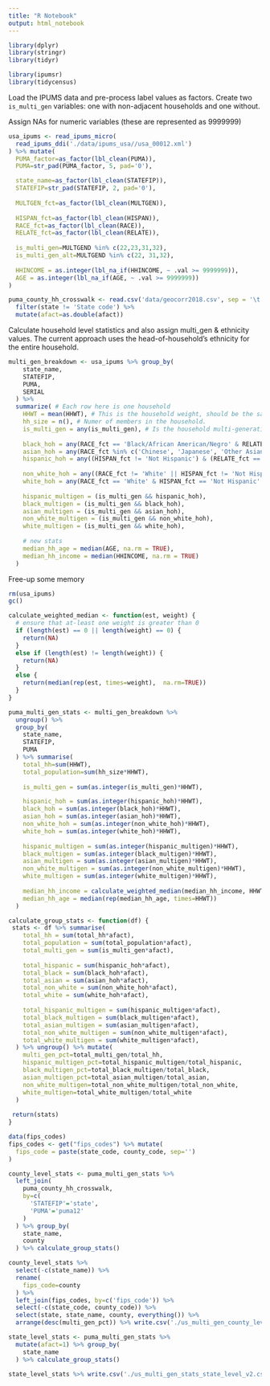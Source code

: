 ```yaml
---
title: "R Notebook"
output: html_notebook
---
```

 

```r
library(dplyr)
library(stringr)
library(tidyr)

library(ipumsr)
library(tidycensus)
```

Load the IPUMS data and pre-process label values as factors. Create two `is_multi_gen` variables: one with non-adjacent households and one without.

Assign NAs for numeric variables (these are represented as 9999999)

```r
usa_ipums <- read_ipums_micro(
  read_ipums_ddi('./data/ipums_usa//usa_00012.xml')
) %>% mutate(
  PUMA_factor=as_factor(lbl_clean(PUMA)),
  PUMA=str_pad(PUMA_factor, 5, pad='0'),

  state_name=as_factor(lbl_clean(STATEFIP)),
  STATEFIP=str_pad(STATEFIP, 2, pad='0'),
  
  MULTGEN_fct=as_factor(lbl_clean(MULTGEN)),
  
  HISPAN_fct=as_factor(lbl_clean(HISPAN)),
  RACE_fct=as_factor(lbl_clean(RACE)),
  RELATE_fct=as_factor(lbl_clean(RELATE)),
  
  is_multi_gen=MULTGEND %in% c(22,23,31,32),
  is_multi_gen_alt=MULTGEND %in% c(22, 31,32),
  
  HHINCOME = as.integer(lbl_na_if(HHINCOME, ~ .val >= 9999999)),
  AGE = as.integer(lbl_na_if(AGE, ~ .val >= 9999999))
)
```

```r
puma_county_hh_crosswalk <- read.csv('data/geocorr2018.csv', sep = '\t')  %>%
  filter(state != 'State code') %>%
  mutate(afact=as.double(afact))
```

Calculate household level statistics and also assign multi_gen & ethnicity values. The current approach uses the head-of-household's ethnicity for the entire household.

```r
multi_gen_breakdown <- usa_ipums %>% group_by(
    state_name,
    STATEFIP,
    PUMA,
    SERIAL
  ) %>%
  summarize( # Each row here is one household
    HHWT = mean(HHWT), # This is the household weight, should be the same for the entire household.
    hh_size = n(), # Numer of members in the household.
    is_multi_gen = any(is_multi_gen), # Is the household multi-generational? This value is assigned earlier and should be identical for the entire household.
    
    black_hoh = any(RACE_fct == 'Black/African American/Negro' & RELATE_fct == 'Head/Householder'), # The head of household is black.
    asian_hoh = any(RACE_fct %in% c('Chinese', 'Japanese', 'Other Asian or Pacific Islander') & RELATE_fct == 'Head/Householder'),
    hispanic_hoh = any((HISPAN_fct != 'Not Hispanic') & (RELATE_fct == 'Head/Householder') & !black_hoh & !asian_hoh), # Exclude black & asian hispanic households from the "hispanic" category.
    
    non_white_hoh = any((RACE_fct != 'White' || HISPAN_fct != 'Not Hispanic') & RELATE_fct == 'Head/Householder'),
    white_hoh = any(RACE_fct == 'White' & HISPAN_fct == 'Not Hispanic' & RELATE_fct == 'Head/Householder'),
    
    hispanic_multigen = (is_multi_gen && hispanic_hoh),
    black_multigen = (is_multi_gen && black_hoh),
    asian_multigen = (is_multi_gen && asian_hoh),
    non_white_multigen = (is_multi_gen && non_white_hoh),
    white_multigen = (is_multi_gen && white_hoh),
    
    # new stats
    median_hh_age = median(AGE, na.rm = TRUE),
    median_hh_income = median(HHINCOME, na.rm = TRUE)
  )
```

Free-up some memory

```r
rm(usa_ipums)
gc()
```

```r
calculate_weighted_median <- function(est, weight) {
  # ensure that at-least one weight is greater than 0
  if (length(est) == 0 || length(weight) == 0) {
    return(NA)
  }
  else if (length(est) != length(weight)) { 
    return(NA) 
  }
  else {
    return(median(rep(est, times=weight),  na.rm=TRUE))
  }
}
```


```r
puma_multi_gen_stats <- multi_gen_breakdown %>%
  ungroup() %>%
  group_by(
    state_name,
    STATEFIP,
    PUMA
  ) %>% summarise(
    total_hh=sum(HHWT),
    total_population=sum(hh_size*HHWT),
    
    is_multi_gen = sum(as.integer(is_multi_gen)*HHWT),

    hispanic_hoh = sum(as.integer(hispanic_hoh)*HHWT),
    black_hoh = sum(as.integer(black_hoh)*HHWT),
    asian_hoh = sum(as.integer(asian_hoh)*HHWT),
    non_white_hoh = sum(as.integer(non_white_hoh)*HHWT),
    white_hoh = sum(as.integer(white_hoh)*HHWT),
    
    hispanic_multigen = sum(as.integer(hispanic_multigen)*HHWT),
    black_multigen = sum(as.integer(black_multigen)*HHWT),
    asian_multigen = sum(as.integer(asian_multigen)*HHWT),
    non_white_multigen = sum(as.integer(non_white_multigen)*HHWT),
    white_multigen = sum(as.integer(white_multigen)*HHWT),
    
    median_hh_income = calculate_weighted_median(median_hh_income, HHWT),
    median_hh_age = median(rep(median_hh_age, times=HHWT))
  )
```

```r

calculate_group_stats <- function(df) {
 stats <- df %>% summarise(
    total_hh = sum(total_hh*afact),
    total_population = sum(total_population*afact),
    total_multi_gen = sum(is_multi_gen*afact),
    
    total_hispanic = sum(hispanic_hoh*afact),
    total_black = sum(black_hoh*afact),
    total_asian = sum(asian_hoh*afact),
    total_non_white = sum(non_white_hoh*afact),
    total_white = sum(white_hoh*afact),
    
    total_hispanic_multigen = sum(hispanic_multigen*afact),
    total_black_multigen = sum(black_multigen*afact),
    total_asian_multigen = sum(asian_multigen*afact),
    total_non_white_multigen = sum(non_white_multigen*afact),
    total_white_multigen = sum(white_multigen*afact),
  ) %>% ungroup() %>% mutate(
    multi_gen_pct=total_multi_gen/total_hh,
    hispanic_multigen_pct=total_hispanic_multigen/total_hispanic,
    black_multigen_pct=total_black_multigen/total_black,
    asian_multigen_pct=total_asian_multigen/total_asian,
    non_white_multigen=total_non_white_multigen/total_non_white,
    white_multigen=total_white_multigen/total_white
  )
 
 return(stats)
}
```


```r
data(fips_codes)
fips_codes <- get("fips_codes") %>% mutate(
  fips_code = paste(state_code, county_code, sep='')
)
```

```r
county_level_stats <- puma_multi_gen_stats %>%
  left_join(
    puma_county_hh_crosswalk,
    by=c(
      'STATEFIP'='state',
      'PUMA'='puma12'
    )
  ) %>% group_by(
    state_name,
    county
  ) %>% calculate_group_stats()

county_level_stats %>%
  select(-c(state_name)) %>%
  rename(
    fips_code=county
  ) %>%
  left_join(fips_codes, by=c('fips_code')) %>%
  select(-c(state_code, county_code)) %>%
  select(state, state_name, county, everything()) %>%
  arrange(desc(multi_gen_pct)) %>% write.csv('./us_multi_gen_county_level_v8.csv')
```

```r
state_level_stats <- puma_multi_gen_stats %>%
  mutate(afact=1) %>% group_by(
    state_name
  ) %>% calculate_group_stats()

state_level_stats %>% write.csv('./us_multi_gen_stats_state_level_v2.csv')
```
